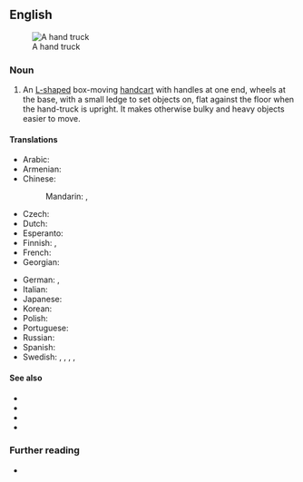 {{also|handtruck}}
==English==
[[Image:Handtruck.JPG|thumb|A hand truck]]

===Noun===
{{en-noun}}

# An [[L-shaped]] box-moving [[handcart]] with handles at one end, wheels at the base, with a small ledge to set objects on, flat against the floor when the hand-truck is upright. It makes otherwise bulky and heavy objects easier to move.
#: {{syn|en|bag barrow|q1=New Zealand|luggage barrow|sack barrow|sack truck|q4=UK|stack truck|trolley|q6=UK}}

====Translations====
{{trans-top|box-moving handcart}}
* Arabic: {{t-needed|ar}}
* Armenian: {{t-needed|hy}}
* Chinese:
*: Mandarin: {{t+|cmn|手推車}}, {{t+|cmn|手推车|tr=shǒutuīchē}}
* Czech: {{t+|cs|rudl|m}}
* Dutch: {{t-needed|nl}}
* Esperanto: {{t-needed|eo}}
* Finnish: {{t+|fi|nokkakärry}}, {{t|fi|pakettikärry}}
* French: {{t+|fr|diable|m}}
* Georgian: {{t|ka|ურიკა|sc=Geor}}
{{trans-mid}}
* German: {{t+|de|Sackkarre|f}}, {{t+|de|Sackrodel|f}} {{q|Austria}}
* Italian: {{t+|it|carrello|m}}
* Japanese: {{t-needed|ja}}
* Korean: {{t-needed|ko}}
* Polish: {{t-needed|pl}}
* Portuguese: {{t-needed|pt}}
* Russian: {{t-needed|ru}}
* Spanish: {{t|es|diablito|m}}
* Swedish: {{t|sv|säckkärra|c}}, {{t|sv|magasinkärra|c}}, {{t|sv|paketkärra|c}}, {{t|sv|bagagekärra|c}}, {{t+|sv|pirra|c}}
{{trans-bottom}}

====See also====
* {{l|en|baggage cart}}
* {{l|en|dolly}}
* {{l|en|pallet jack}}
* {{l|en|wheelbarrow}}

===Further reading===
* {{pedia}}